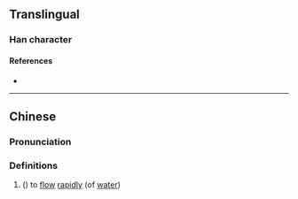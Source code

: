 {{character info}}
==Translingual==

===Han character===
{{Han char|rn=85|rad=水|as=07|sn=10|four=31140|canj=EAMJ|ids=⿰氵旰}}

====References====
* {{Han ref|kx=0626.040|dkj=17522|dj=1027.130|hdz=31622.040|uh=6D86|ud=28038|bh=D254|bd=53844}}

----

==Chinese==
{{zh-forms}}

===Pronunciation===
{{zh-pron
|m=hàn
|c=hon6
|mc=
|oc=
|ma=
|cat=v
}}

===Definitions===
{{zh-hanzi}}

# ({{zh-only|涆涆}}) to [[flow]] [[rapidly]] (of [[water]])